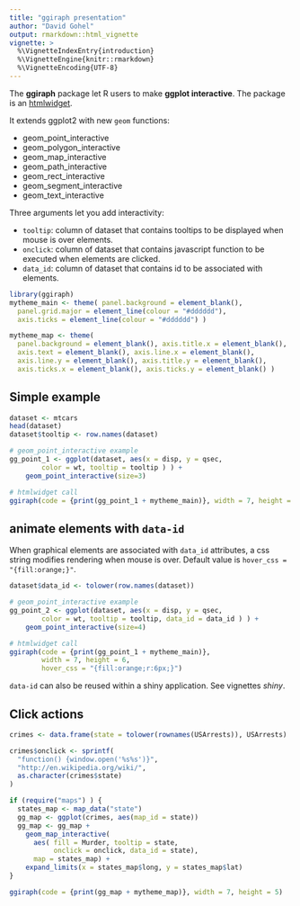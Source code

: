 ```yaml
---
title: "ggiraph presentation"
author: "David Gohel"
output: rmarkdown::html_vignette
vignette: >
  %\VignetteIndexEntry{introduction}
  %\VignetteEngine{knitr::rmarkdown}
  %\VignetteEncoding{UTF-8}
---
```


The **ggiraph** package let R users to make **ggplot interactive**. The package is an [htmlwidget](http://cran.r-project.org/package=htmlwidgets). 

It extends ggplot2 with new `geom` functions:

* geom_point_interactive
* geom_polygon_interactive
* geom_map_interactive
* geom_path_interactive
* geom_rect_interactive
* geom_segment_interactive
* geom_text_interactive


Three arguments let you add interactivity:

* `tooltip`: column of dataset that contains tooltips to be displayed when mouse is over elements. 
* `onclick`: column of dataset that contains javascript function to be executed when elements are clicked. 
* `data_id`: column of dataset that contains id to be associated with elements. 

```r
library(ggiraph)
mytheme_main <- theme( panel.background = element_blank(), 
  panel.grid.major = element_line(colour = "#dddddd"), 
  axis.ticks = element_line(colour = "#dddddd") )

mytheme_map <- theme(
  panel.background = element_blank(), axis.title.x = element_blank(),
  axis.text = element_blank(), axis.line.x = element_blank(),
  axis.line.y = element_blank(), axis.title.y = element_blank(),
  axis.ticks.x = element_blank(), axis.ticks.y = element_blank() )
```

## Simple example 

```r
dataset <- mtcars
head(dataset)
dataset$tooltip <- row.names(dataset)

# geom_point_interactive example
gg_point_1 <- ggplot(dataset, aes(x = disp, y = qsec, 
		color = wt, tooltip = tooltip ) ) + 
	geom_point_interactive(size=3)

# htmlwidget call
ggiraph(code = {print(gg_point_1 + mytheme_main)}, width = 7, height = 6)
```

## animate elements with `data-id`

When graphical elements are associated with `data_id` attributes, a css string modifies 
rendering when mouse is over. Default value is `hover_css = "{fill:orange;}"`. 

```r
dataset$data_id <- tolower(row.names(dataset))

# geom_point_interactive example
gg_point_2 <- ggplot(dataset, aes(x = disp, y = qsec, 
		color = wt, tooltip = tooltip, data_id = data_id ) ) + 
	geom_point_interactive(size=4)

# htmlwidget call
ggiraph(code = {print(gg_point_1 + mytheme_main)}, 
        width = 7, height = 6, 
        hover_css = "{fill:orange;r:6px;}")
```

`data-id` can also be reused within a shiny application. See vignettes *shiny*.

## Click actions

```r
crimes <- data.frame(state = tolower(rownames(USArrests)), USArrests)

crimes$onclick <- sprintf(
  "function() {window.open('%s%s')}",
  "http://en.wikipedia.org/wiki/",
  as.character(crimes$state)
)

if (require("maps") ) {
  states_map <- map_data("state")
  gg_map <- ggplot(crimes, aes(map_id = state))
  gg_map <- gg_map + 
    geom_map_interactive(
      aes( fill = Murder, tooltip = state, 
           onclick = onclick, data_id = state), 
      map = states_map) + 
    expand_limits(x = states_map$long, y = states_map$lat)
}

ggiraph(code = {print(gg_map + mytheme_map)}, width = 7, height = 5)
```

